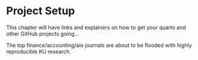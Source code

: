 # Project Setup

This chapter will have links and explainers on how to get your quarto and other GitHub projects going...

The top finance/accounting/aio journals are about to be flooded with highly reproducible KU research.
